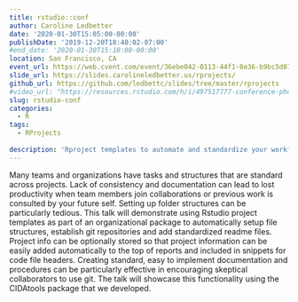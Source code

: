 ```yaml
---
title: rstudio::conf
author: Caroline Ledbetter
date: '2020-01-30T15:05:00-00:00'
publishDate: '2019-12-20T18:40:02-07:00'
#end_date: '2020-01-30T15:10:00-00:00'
location: San Francisco, CA
event_url: https://web.cvent.com/event/36ebe042-0113-44f1-8e36-b9bc5d0733bf/
slide_url: https://slides.carolineledbetter.us/rprojects/
github_url: https://github.com/ledbettc/slides/tree/master/rprojects
#video_url: "https://resources.rstudio.com/h/i/497517777-conference-photo-slideshow"
slug: rstudio-conf
categories:
  - R
tags: 
  - RProjects
  
description: 'Rproject templates to automate and standardize your workflow'
---
```

Many teams and organizations have tasks and structures that are standard 
across projects. Lack of consistency and documentation can lead to lost 
productivity when team members join collaborations or previous work is 
consulted by your future self. Setting up folder structures can be 
particularly tedious. This talk will demonstrate using Rstudio project 
templates as part of an organizational package to automatically setup file 
structures, establish git repositories and add standardized readme files. 
Project info can be 
optionally stored so that project information can be easily added 
automatically to the top of reports and included in snippets for code 
file headers. Creating standard, easy to implement documentation and 
procedures can be particularly effective in encouraging skeptical 
collaborators to use git. The talk will showcase this functionality using the 
CIDAtools package that we developed. 



